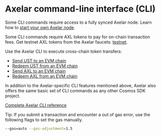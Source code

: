 # Axelar command-line interface (CLI)


Some CLI commands require access to a fully synced Axelar node. Learn how to [start your own Axelar node](../node/join).

Some CLI commands require AXL tokens to pay for on-chain transaction fees. Get testnet AXL tokens from the Axelar faucets: [testnet](https://faucet.testnet.axelar.dev/).

Use the Axelar CLI to execute cross-chain token transfers:

- [Send UST to an EVM chain](./cli/ust-to-evm)
- [Redeem UST from an EVM chain](./cli/ust-from-evm)
- [Send AXL to an EVM chain](./cli/axl-to-evm)
- [Redeem AXL from an EVM chain](./cli/axl-from-evm)

In addition to the Axelar-specific CLI features mentioned above, Axelar also offers the same basic set of CLI commands as any other Cosmos SDK project.

[Complete Axelar CLI reference](https://github.com/axelarnetwork/axelar-core/tree/main/docs/cli)

<Callout emoji="💡">
  Tip: If you submit a transaction and encounter a out of gas error, use the following flags to set the gas manually.

```bash
--gas=auto --gas-adjustment=1.5
```

</Callout>
